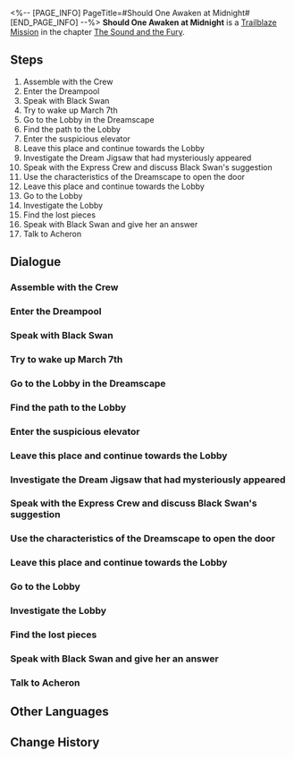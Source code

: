 <%-- [PAGE_INFO]
PageTitle=#Should One Awaken at Midnight#
[END_PAGE_INFO] --%>
{{Stub|Dialogue, characters, and location(s)}}
{{Mission Infobox
|id            = 1030601
|title         = 
|image         = Mission Should One Awaken at Midnight.png
|type          = Trailblaze
|event_name    = 
|chapter       = The Sound and the Fury
|requirements  = [[Trailblaze Mission]] ''[[Through a Glass Darkly]]'' completed
|summary       = Firefly vanished under the blade of "death." What has happened in this sweet dream?
|characters    = <!--characters that appear in this mission-->
|startLocation = <!--location as it intially appears on the mission screen-->
|world         = <!--i.e. Penacony-->
|area          = <!--i.e. A Child's Dream-->
|prev          = 
|next          = Whodunit
|exp           = 700
|credits       = 100000
|stellarJade   = 
|other         = {{Card List|Traveler's Guide*9;Lost Crystal*6;Clock Credits*350;The Big Sleep*1|delim=;}}
}}
'''Should One Awaken at Midnight''' is a [[Trailblaze Mission]] in the chapter [[The Sound and the Fury]].

==Steps==
# Assemble with the Crew
# Enter the Dreampool
# Speak with Black Swan
# Try to wake up March 7th
# Go to the Lobby in the Dreamscape
# Find the path to the Lobby
# Enter the suspicious elevator
# Leave this place and continue towards the Lobby
# Investigate the Dream Jigsaw that had mysteriously appeared
# Speak with the Express Crew and discuss Black Swan's suggestion
# Use the characteristics of the Dreamscape to open the door
# Leave this place and continue towards the Lobby
# Go to the Lobby
# Investigate the Lobby
# Find the lost pieces
# Speak with Black Swan and give her an answer
# Talk to Acheron

<!--
==Gameplay Notes==

--><!--
==Trial Character==

-->
==Dialogue==
{{Stub Dialogue}}
===Assemble with the Crew===
{{Mission Description|type=trailblaze|location=<!--to be added-->|At the critical moment, a Memokeeper named Black Swan pulls you back to reality. She knows that you are in a rush but hopes that you will calm down first and reassure your companions that you are safe... They have been waiting all this time for you to wake from your coma.<br />Although, you can't help but wonder &mdash; why does every visitor in Penacony look so strange?}}
{{Dialogue Start}}
:{{tx}}
{{Dialogue End}}

===Enter the Dreampool===
{{Mission Description|type=trailblaze|location=<!--to be added-->|update|Although the negotiation process was a little uncertain at times, at least everyone is happy with the results. With Black Swan's company, you should be able to avoid any danger in the "real Memory Zone."<br />Enter the code that Silver Wolf gave you into the Dreampool and prepare to witness the true nature of the Dreamscape.}}
{{Dialogue Start}}
:{{tx}}
{{Dialogue End}}

===Speak with Black Swan===
{{Mission Description|type=trailblaze|location=<!--to be added-->|update|With Silver Wolf's assistance, you successfully arrived at the true Dreamscape &mdash; This place seems almost identical to what you have already experienced in your dreams... Perhaps you've even grown tired of this. Not to worry. Black Swan will serve as your guide here and take you on a relaxing and enjoyable Memory Zone adventure &mdash;<br />&mdash;If only that is the case. Either way, you must meet with her.}}
{{Dialogue Start}}
:{{tx}}
{{Dialogue End}}

===Try to wake up March 7th===
{{Mission Description|type=trailblaze|location=<!--to be added-->|update|Black Swan leads you forward in the Memory Zone. For safety's sake, maybe you should consider waking up March 7th to travel with you.}}
{{Dialogue Start}}
:{{tx}}
{{Dialogue End}}

===Go to the Lobby in the Dreamscape===
{{Mission Description|type=trailblaze|location=<!--to be added-->|update|Having learned of how your companions have become scattered, Black Swan continues to lead you forward in the Memory Zone. If everyone is able to protect themselves, then you should be able to meet up again in the dream hotel lobby.}}
{{Dialogue Start}}
:{{tx}}
{{Dialogue End}}

===Find the path to the Lobby===
{{Mission Description|type=trailblaze|location=<!--to be added-->|update|Having learned of how your companions have become scattered, Black Swan continues to lead you forward in the Memory Zone. Along the way, you unexpectedly encounter the Galaxy Ranger, who is here searching for secrets (though she gave sufficient reasons for her to be here, you have reasons to suspect that she just got lost again.)<br />Now, with the assistance of this Ranger, it should be no trouble for you all to make it to the hotel lobby &mdash; However, Black Swan seems a little apprehensive of her... Why could this be?}}
{{Dialogue Start}}
:{{tx}}
{{Dialogue End}}

===Enter the suspicious elevator===
{{Mission Description|type=trailblaze|location=<!--to be added-->|update|You are just a step away from the place you arranged to meet, but a suspicious elevator blocks your path.<br />Black Swan says that the road ahead "seems to have been heavily distorted" &mdash; But what could possibly have happened in there? It seems you may have no choice but to enter the elevator to find your answer.}}
{{Dialogue Start}}
:{{tx}}
{{Dialogue End}}

===Leave this place and continue towards the Lobby===
{{Mission Description|type=trailblaze|location=<!--to be added-->|update|It seems that Black Swan's premonition was entirely correct. You've arrived in a severely distorted space &mdash;fortunately, there is a door here. If everything goes as expected, this door should be the exit from this space (though your adventure has been constantly plagued by the unexpected).<br />Perhaps you should open the door and leave this place immediately instead of continuing to run in circles in this tiny room.}}
{{Dialogue Start}}
:{{tx}}
{{Dialogue End}}

===Investigate the Dream Jigsaw that had mysteriously appeared===
{{Mission Description|type=trailblaze|location=<!--to be added-->|update|The Dreamweaver gentleman can be seen all over Penacony, yet he has appeared before you precisely at this moment again to give you a completely unnecessary puzzle.<br />Complete this puzzle and leave this distorted Memory Zone.}}
{{Dialogue Start}}
:{{tx}}
{{Dialogue End}}

===Speak with the Express Crew and discuss Black Swan's suggestion===
{{Mission Description|type=trailblaze|location=<!--to be added-->|update|The reunion with the Crew is indeed not as harmonious as you expected. She comes to you with a condition: She will save your life in return for the Crew's collaboration.<br />Everyone says that the Memokeepers of the Garden of Recollection are the most fearsome... You should discuss your decision carefully before giving her an answer.}}
{{Dialogue Start}}
:{{tx}}
{{Dialogue End}}

===Use the characteristics of the Dreamscape to open the door===
{{Mission Description|type=trailblaze|location=<!--to be added-->|update|The Dreamweaver gentleman can be seen all over Penacony, yet he has appeared before you precisely at this moment again to give you a completely unnecessary puzzle.<br />Complete this puzzle and leave this distorted Memory Zone.}}
{{Dialogue Start}}
:{{tx}}
{{Dialogue End}}

===Leave this place and continue towards the Lobby===
{{Mission Description|type=trailblaze|location=<!--to be added-->|update|You successfully found the exit &mdash; It is time to continue on toward the hotel lobby.<br />Let's hope that Himeko and March 7th have already arrived there safely.}}
{{Dialogue Start}}
:{{tx}}
{{Dialogue End}}

===Go to the Lobby===
{{Mission Description|type=trailblaze|location=<!--to be added-->|update|The lobby is just ahead... Just what will you discover there?}}
{{Dialogue Start}}
:{{tx}}
{{Dialogue End}}

===Investigate the Lobby===
{{Mission Description|type=trailblaze|location=<!--to be added-->|update|You seem to see a blurred but familiar figure in the center of the lobby &mdash; Who is she? Why would she appear here?<br />And... Is this really a good thing?}}
{{Dialogue Start}}
:{{tx}}
{{Dialogue End}}

===Find the lost pieces===
{{Mission Description|type=trailblaze|location=<!--to be added-->|update|The Dreamweaver gentleman can be seen all over Penacony, yet he has appeared before you precisely at this moment again to give you a completely unnecessary puzzle.<br />Complete this puzzle and leave this distorted Memory Zone.}}
{{Dialogue Start}}
:{{tx}}
{{Dialogue End}}

===Speak with Black Swan and give her an answer===
{{Mission Description|type=trailblaze|location=<!--to be added-->|update|After considering every factor, you have decided to cooperate with this Memokeeper.<br />Now, it is time to give her the conclusion that you have reached.}}
{{Dialogue Start}}
:{{tx}}
{{Dialogue End}}

===Talk to Acheron===
{{Mission Description|type=trailblaze|location=<!--to be added-->|update|Firefly has been taken by "death." She was a gentle and brave girl... Perhaps you should join the Ranger in mourning her.}}
{{Dialogue Start}}
:{{tx}}
{{Dialogue End}}

==Other Languages==
{{Other Languages
|en   = Should One Awaken at Midnight
|zhs  = 倘若在午夜醒来
|zht  = 倘若在午夜醒來
|ja   = 真夜中に目が覚めたら
|ko   = 자정에 잠에서 깨면
|es   = Si despiertas a media noche
|fr   = Les démons de minuit
|ru   = Если в полночь пробудиться
|th   = หากฟื้นตื่นกลางราตรี
|vi   = Nếu Thức Dậy Lúc Nửa Đêm
|de   = Erwacht um Mitternacht
|id   = Jika Terbangun di Tengah Malam
|pt   = Caso se Acorde à Meia-Noite
}}

==Change History==
{{Change History|2.0}}
